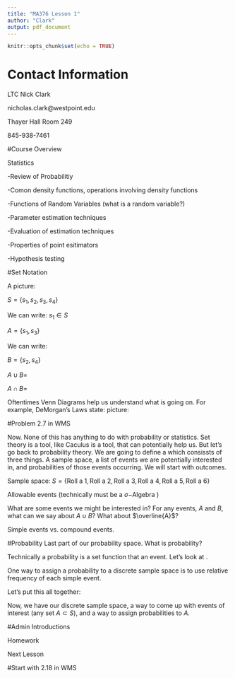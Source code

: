 ```yaml
---
title: "MA376 Lesson 1"
author: "Clark"
output: pdf_document
---
```


```r
knitr::opts_chunk$set(echo = TRUE)
```
# Contact Information

LTC Nick Clark

nicholas.clark@westpoint.edu

Thayer Hall Room 249

845-938-7461

#Course Overview

\textit{Mathematical } Statistics

-Review of Probabilitiy

-Comon density functions, operations involving density functions

-Functions of Random Variables (what is a random variable?)

-Parameter estimation techniques

-Evaluation of estimation techniques

-Properties of point esitimators

-Hypothesis testing

#Set Notation

A picture: 
\vspace{.5in}

$S=\{s_1,s_2,s_3,s_4\}$

We can write: $s_1 \in S$

$A=\{s_1,s_3\}$

We can write: 

$B=\{s_2,s_4\}$

$A\cup B=$    

$A \cap B=$

Oftentimes Venn Diagrams help us understand what is going on.  For example, DeMorgan's Laws state:
\begin{align*}
\overline{A \cap B}=\overline{A} \cup \overline{B} \\
\overline{A \cup B}=\overline{A} \cap \overline{B}
\end{align*}
picture:
\vspace{2.in}

#Problem 2.7 in WMS

Now.  None of this has anything to do with probability or statistics.  Set theory is a tool, like Caculus is a tool, that can potentially help us.  But let's go back to probability theory.  We are going to define a \textbf{Probability Space} which consissts of three things.  A sample space, a list of events we are potentially interested in, and probabilities of those events occurring.  We will start with \textbf{Discrete } outcomes.

Sample space: $S=\{\mbox{Roll a 1}, \mbox{Roll a 2}, \mbox{Roll a 3}, \mbox{Roll a 4}, \mbox{Roll a 5}, \mbox{Roll a 6}\}$

Allowable events (technically must be a $\sigma-$Algebra )

What are some events we might be interested in?  For any events, $A$ and $B$, what can we say about $A \cup B$?  What about $\overline{A}$?  

\vspace{.5in}

Simple events vs. compound events.

#Probability
Last part of our probability space.  What is probability?

Technically a probability is a set function that \textit{measures} an event.  Let's look at \textbf{Definition 2.6}.  

One way to assign a probability to a discrete sample space is to use relative frequency of each simple event. 

\newpage

Let's put this all together:

\vspace{5.in}

Now, we have our discrete sample space, a way to come up with events of interest (any set  $A\subset S$), and a way to assign probabilities to $A$.

#Admin
Introductions

Homework

Next Lesson

#Start with 2.18 in WMS
